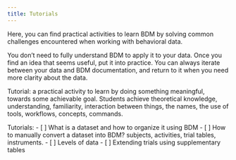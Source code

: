 ```yaml
---
title: Tutorials
---
```


Here, you can find practical activities to learn BDM by solving common challenges encountered when working with behavioral data.

You don’t need to fully understand BDM to apply it to your data. Once you find an idea that seems useful, put it into practice. You can always iterate between your data and BDM documentation, and return to it when you need more clarity about the data.

Tutorial: a practical activity to learn by doing something meaningful, towards some achievable goal. Students achieve theoretical knowledge, understanding, familiarity, interaction between things, the names, the use of tools, workflows, concepts, commands.

Tutorials:
- [ ] What is a dataset and how to organize it using BDM
- [ ] How to manually convert a dataset into BDM? subjects, activities, trial tables, instruments.
- [ ] Levels of data
- [ ] Extending trials using supplementary tables
